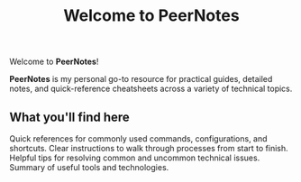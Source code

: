 ﻿---
title: Welcome to PeerNotes
tableOfContents: false
---
Welcome to **PeerNotes**!

**PeerNotes** is my personal go-to resource for practical guides, detailed notes, and quick-reference cheatsheets across a variety of technical topics.


## What you'll find here

<CardGrid stagger>
    <Card title="Cheatsheet" icon="document">
        Quick references for commonly used commands, configurations, and shortcuts.
    </Card>
    <Card title="Step-by-Step Guides" icon="open-book">
        Clear instructions to walk through processes from start to finish.
    </Card>
    <Card title="Troubleshooting Tips" icon="magnifier">
        Helpful tips for resolving common and uncommon technical issues.
    </Card>
    <Card title="Tools & Technologies" icon="puzzle">
        Summary of useful tools and technologies.
    </Card>
</CardGrid>